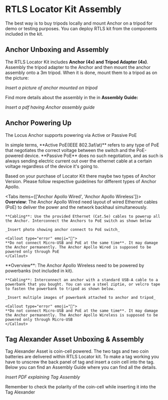 
# RTLS Locator Kit Assembly 

The best way is to buy tripods locally and mount Anchor on a tripod for demo or testing purposes. You can deploy RTLS kit from the components included in the kit. 

## Anchor Unboxing and Assembly
The RTLS Locator Kit includes **Anchor (4x) and Tripod Adapter (4x)**. Assembly the tripod adapter to the Anchor and then mount the anchor assembly onto a 3m tripod. When it is done, mount them to a tripod as on the picture:

_Insert a picture of anchor mounted on tripod_

Find more details about the assembly in the in **Assembly Guide:** 

_Insert a pdf having Anchor assembly guide_

## Anchor Powering Up

The Locus Anchor supports powering via Active or Passive PoE

<Callout type="info" emoji="ℹ️">
  In simple terms, **Active PoE(IEEE 802.3af/at)** refers to any type of PoE that negotiates the correct voltage between the switch and the PoE-powered device. **Passive PoE** does no such negotiation, and as such is always sending electric current out over the ethernet cable at a certain voltage regardless of the device it's going to.
</Callout>

Based on your purchase of Locator Kit there maybe two types of Anchor Version. Please follow respective guidelines for different types of Anchor Apollo.


<Tabs items={['Anchor Apollo Wired', 'Anchor Apollo Wireless']}>
  <Tab>
    **Overview**: The Anchor Apollo Wired need layout of wired Ethernet cables (PoE) to deliver the power and the network backhaul simultaneously.
    
    **Cabling**: Use the provided Ethernet (Cat.5e) cables to powerup all the Anchor. Interconnect the Anchors to PoE switch as shown below
    
    _Insert photo showing anchor connect to PoE switch_
    
    <Callout type="error" emoji="🚫">
    **Do not connect Micro-USB and PoE at the same time**. It may damage the Anchor permanently. The Anchor Apollo Wired is supposed to be powered only through PoE
    </Callout>

  </Tab>
  <Tab>
    **Overview**: The Anchor Apollo Wireless need to be powered by powerbanks (not included in kit). 
    
    **Cabling**: Interconnect an anchor with a standard USB-A cable to a powerbank that you bought. You can use a steel ziptie, or velcro tape to fasten the powerbank to tripod as shown below.
    
    _Insert multiple images of powerbank attached to anchor and tripod_ 

    <Callout type="error" emoji="🚫">
    **Do not connect Micro-USB and PoE at the same time**. It may damage the Anchor permanently. The Anchor Apollo Wireless is supposed to be powered only through Micro-USB
    </Callout>

  </Tab>
</Tabs>

## Tag Alexander Asset Unboxing & Assembly

Tag Alexander Asset is coin-cell powered. The two tags and two coin batteries are delivered within RTLS Locator kit. To make a tag working you have to unscrew the back panel of tag and insert a coin cell into the tag. Below you can find an Assembly Guide where you can find all the details.

_Insert PDF explaining Tag Assembly_

<Callout type="info" emoji="ℹ️">
  Remember to check the polarity of the coin-cell while inserting it into the Tag Alexander
</Callout>
  